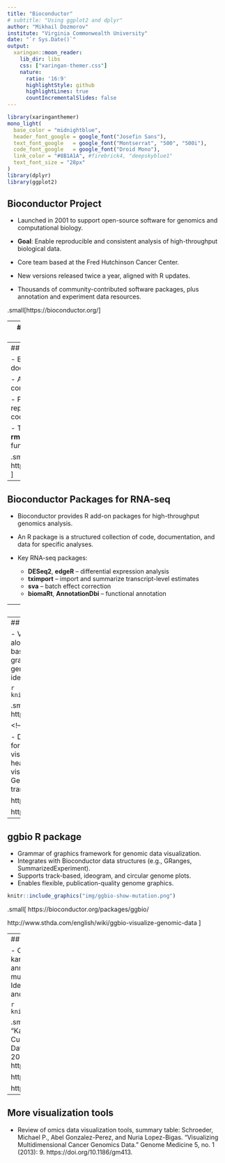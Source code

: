 ```yaml
---
title: "Bioconductor"
# subtitle: "Using ggplot2 and dplyr"
author: "Mikhail Dozmorov"
institute: "Virginia Commonwealth University"
date: "`r Sys.Date()`"
output:
  xaringan::moon_reader:
    lib_dir: libs
    css: ["xaringan-themer.css"]
    nature:
      ratio: '16:9'
      highlightStyle: github
      highlightLines: true
      countIncrementalSlides: false
---
```


```r
library(xaringanthemer)
mono_light(
  base_color = "midnightblue",
  header_font_google = google_font("Josefin Sans"),
  text_font_google   = google_font("Montserrat", "500", "500i"),
  code_font_google   = google_font("Droid Mono"),
  link_color = "#8B1A1A", #firebrick4, "deepskyblue1"
  text_font_size = "28px"
)
library(dplyr)
library(ggplot2)
```

<!-- HTML style block -->
<style>
.large { font-size: 130%; }
.small { font-size: 70%; }
.tiny { font-size: 40%; }
</style>

## Bioconductor Project  

- Launched in 2001 to support open-source software for genomics and computational biology.  

- **Goal**: Enable reproducible and consistent analysis of high-throughput biological data.  

- Core team based at the Fred Hutchinson Cancer Center.  

- New versions released twice a year, aligned with R updates.  

- Thousands of community-contributed software packages, plus annotation and experiment data resources.  

.small[https://bioconductor.org/]

---
## Distinctive Features of the Bioconductor Project  

- Comprehensive **documentation** accompanies each package.  

- Packages include **vignettes** with reproducible examples and workflows.  

- Provides tools to access and integrate public databases and metadata (e.g.,  Ensembl, GEO).  

- Strong emphasis on **reproducibility**, interoperability, and community-driven development.  

---
## Vignettes  

- Bioconductor uses **vignettes** as a core documentation format.  

- A vignette is an executable document combining text, code, and results.  

- Provides dynamic, integrated, and reproducible analyses that update with data or code changes.  

- Typically created with **Sweave**, **knitr**, or **rmarkdown**, often alongside **roxygen2** for function documentation.  

.small[ https://bioconductor.org/packages/HiCcompare/ ]

---
## Bioconductor Packages for RNA-seq  

- Bioconductor provides R add-on packages for high-throughput genomics analysis.  

- An R package is a structured collection of code, documentation, and data for specific analyses.  

- Key RNA-seq packages:  
  - **DESeq2**, **edgeR** – differential expression analysis  
  - **tximport** – import and summarize transcript-level estimates  
  - **sva** – batch effect correction  
  - **biomaRt**, **AnnotationDbi** – functional annotation  

---
class: middle, center

# Visualization

---
## Gviz R package

- Visualize genomic data and annotations along genomic coordinates.
- Track-based plotting system for flexible genome graphics.
- Supports multiple data types: gene models, genomic signals, ideograms, and more.

```r
knitr::include_graphics("img/gviz.png")
```

.small[ https://bioconductor.org/packages/Gviz/ ]

<!--
## epivizR R package

- D3-based interactive visualization tool for functional genomics data.
- Multiple visualizations using scatterplots, heatmaps and other user-supplied visualizations. 
- Includes data from the Gene Expression Barcode project for transcriptome visualization. 

\tiny http://epiviz.cbcb.umd.edu/

https://epiviz.github.io/
-->

---
## ggbio R package

- Grammar of graphics framework for genomic data visualization.
- Integrates with Bioconductor data structures (e.g., GRanges, SummarizedExperiment).
- Supports track-based, ideogram, and circular genome plots.
- Enables flexible, publication-quality genome graphics.

```r
knitr::include_graphics("img/ggbio-show-mutation.png")
```

.small[ https://bioconductor.org/packages/ggbio/

http://www.sthda.com/english/wiki/ggbio-visualize-genomic-data ]

---
## karyoploteR R package

- Create customizable, publication-quality karyotype plots.
- Plot genomic data and annotations directly on chromosomes.
- Supports multiple data types and flexible track layouts.
- Ideal for visualizing large-scale genomic patterns and structural variations.

```r
knitr::include_graphics("img/karyoploter.png")
```

.small[ Gel, Bernat, and Eduard Serra. “KaryoploteR: An R/Bioconductor Package to Plot Customizable Genomes Displaying Arbitrary Data.” Bioinformatics 33, no. 19 (October 1, 2017): 3088–90. https://doi.org/10.1093/bioinformatics/btx346.

https://bioconductor.org/packages/karyoploteR/

https://bernatgel.github.io/karyoploter_tutorial/ ]

---
## More visualization tools

- Review of omics data visualization tools, summary table: Schroeder, Michael P., Abel Gonzalez-Perez, and Nuria Lopez-Bigas. “Visualizing Multidimensional Cancer Genomics Data.” Genome Medicine 5, no. 1 (2013): 9. https://doi.org/10.1186/gm413.

